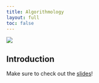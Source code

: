 ```yaml
---
title: Algorithmology
layout: full
toc: false
---
```


![](images/Algorithmology-Logo.svg){fig-align="center"}

## Introduction

Make sure to check out the [slides](slides/index.qmd)!
